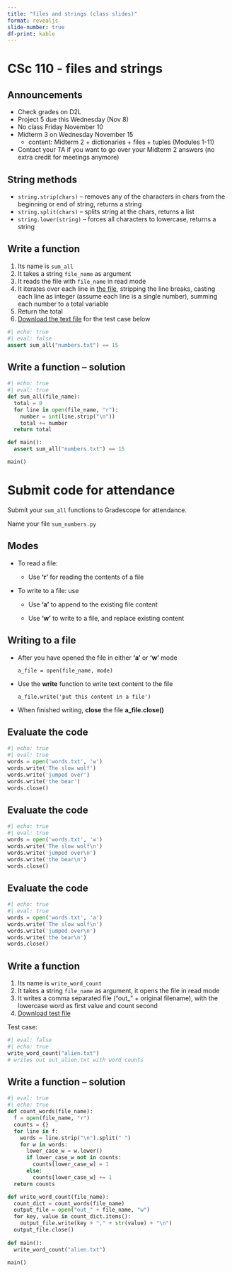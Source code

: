 ```yaml
---
title: "files and strings (class slides)"
format: revealjs
slide-number: true
df-print: kable
---
```


# CSc 110 - files and strings

## Announcements

* Check grades on D2L
* Project 5 due this Wednesday (Nov 8)
* No class Friday November 10
* Midterm 3 on Wednesday November 15
  * content: Midterm 2 + dictionaries + files + tuples (Modules 1-11)
* Contact your TA if you want to go over your Midterm 2 answers (no extra credit for meetings anymore)


## String methods

-   `string.strip(chars)` -- removes any of the characters in chars from the beginning or end of string, returns a string
-   `string.split(chars)` -- splits string at the chars, returns a list
-   `string.lower(string)` -- forces all characters to lowercase, returns a string

## Write a function

1.  Its name is `sum_all`
2.  It takes a string `file_name` as argument
3.  It reads the file with `file_name` in read mode
4.  It iterates over each line in [the file](data/numbers.txt), stripping the line breaks, casting each line as integer (assume each line is a single number), summing each number to a total variable
5.  Return the total
6.  [Download the text file](data/numbers.txt) for the test case below

```python
#| echo: true
#| eval: false
assert sum_all("numbers.txt") == 15
```

## Write a function -- solution

```python
#| echo: true
#| eval: true
def sum_all(file_name):
  total = 0
  for line in open(file_name, "r"):
    number = int(line.strip("\n"))
    total += number
  return total

def main():
  assert sum_all("numbers.txt") == 15

main()
```


# Submit code for attendance

Submit your `sum_all` functions to Gradescope for attendance.

Name your file `sum_numbers.py`

## Modes

-   To read a file:

    -   Use **'r'** for reading the contents of a file

-   To write to a file: use

    -   Use **'a'** to append to the existing file content

    -   Use **'w'** to write to a file, and replace existing content

## Writing to a file

-   After you have opened the file in either **'a'** or **'w'** mode

    ```         
    a_file = open(file_name, mode)
    ```

-   Use the **write** function to write text content to the file

    ```         
    a_file.write('put this content in a file')
    ```

-   When finished writing, **close** the file **a_file.close()**

## Evaluate the code

```python
#| echo: true
#| eval: true
words = open('words.txt', 'w')
words.write('The slow wolf')
words.write('jumped over')
words.write('the bear')
words.close()
```

## Evaluate the code

```python
#| echo: true
#| eval: true
words = open('words.txt', 'w')
words.write('The slow wolf\n')
words.write('jumped over\n')
words.write('the bear\n')
words.close()
```

## Evaluate the code

```python
#| echo: true
#| eval: true
words = open('words.txt', 'a')
words.write('The slow wolf\n')
words.write('jumped over\n')
words.write('the bear\n')
words.close()
```

## Write a function

1.  Its name is `write_word_count`
2.  It takes a string `file_name` as argument, it opens the file in read mode
3.  It writes a comma separated file ("out_" + original filename), with the lowercase word as first value and count second
4.  [Download test file](data/alien.txt)

Test case:

```python
#| eval: false
#| echo: true
write_word_count("alien.txt")
# writes out out_alien.txt with word counts
```

## Write a function -- solution

```python
#| eval: true
#| echo: true
def count_words(file_name):
  f = open(file_name, "r")
  counts = {}
  for line in f:
    words = line.strip("\n").split(" ")
    for w in words:
      lower_case_w = w.lower()
      if lower_case_w not in counts:
        counts[lower_case_w] = 1
      else:
        counts[lower_case_w] += 1
  return counts

def write_word_count(file_name):
  count_dict = count_words(file_name)
  output_file = open("out_" + file_name, "w")
  for key, value in count_dict.items():
    output_file.write(key + "," + str(value) + "\n")
  output_file.close()
  
def main(): 
  write_word_count("alien.txt")
  
main()
```
